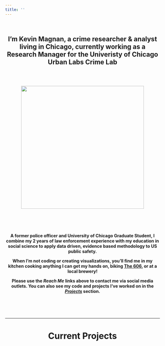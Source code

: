 ```yaml
---
title: ''
---
```


<script>
  (function(i,s,o,g,r,a,m){i['GoogleAnalyticsObject']=r;i[r]=i[r]||function(){
  (i[r].q=i[r].q||[]).push(arguments)},i[r].l=1*new Date();a=s.createElement(o),
  m=s.getElementsByTagName(o)[0];a.async=1;a.src=g;m.parentNode.insertBefore(a,m)
  })(window,document,'script','https://www.google-analytics.com/analytics.js','ga');

  ga('create', 'UA-97380674-1', 'auto');
  ga('send', 'pageview');

</script>

<br>

<center>
## I'm Kevin Magnan, a crime researcher & analyst living in Chicago, currently working as a Research Manager for the Univeristy of Chicago Urban Labs Crime Lab
<center/>

<br/>

<div class="row">
<div class="col-xs-12 col-sm-5 text-center">
<br/>
<img src="https://raw.githubusercontent.com/kjmagnan1s/kjmagnan1s.github.io/master/images/headshot.jpg" style="width:400px;" />
</div>
<div class="col-xs-12 col-sm-5 text-center">

<br/><br/><br/>

**A former police officer and University of Chicago Graduate Student, I combine my 2 years of law enforcement experience with my education in social science to apply data driven, evidence based methodology to US public safety.**

**When I'm not coding or creating visualizations, you'll find me in my kitchen cooking anything I can get my hands on, biking [The 606](https://www.the606.org/visit/maps/map/), or at a local brewery!**

**Please use the *Reach Me* links above to contact me via social media outlets. You can also see my code and projects I've worked on in the [*Projects*](projects.html) section.**

</div>
</div>

<br/><br/><br/>

***


<center>
# Current Projects
</center> 

<br/>